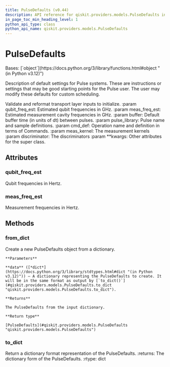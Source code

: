 ```yaml
---
title: PulseDefaults (v0.44)
description: API reference for qiskit.providers.models.PulseDefaults in qiskit v0.44
in_page_toc_min_heading_level: 1
python_api_type: class
python_api_name: qiskit.providers.models.PulseDefaults
---
```


# PulseDefaults

<Class id="qiskit.providers.models.PulseDefaults" isDedicatedPage={true} github="https://github.com/qiskit/qiskit/tree/stable/0.25/qiskit/providers/models/pulsedefaults.py" signature="qiskit.providers.models.PulseDefaults(qubit_freq_est, meas_freq_est, buffer, pulse_library, cmd_def, meas_kernel=None, discriminator=None, **kwargs)" modifiers="class">
  Bases: [`object`](https://docs.python.org/3/library/functions.html#object "(in Python v3.12)")

  Description of default settings for Pulse systems. These are instructions or settings that may be good starting points for the Pulse user. The user may modify these defaults for custom scheduling.

  Validate and reformat transport layer inputs to initialize. :param qubit\_freq\_est: Estimated qubit frequencies in GHz. :param meas\_freq\_est: Estimated measurement cavity frequencies in GHz. :param buffer: Default buffer time (in units of dt) between pulses. :param pulse\_library: Pulse name and sample definitions. :param cmd\_def: Operation name and definition in terms of Commands. :param meas\_kernel: The measurement kernels :param discriminator: The discriminators :param \*\*kwargs: Other attributes for the super class.

  ## Attributes

  ### qubit\_freq\_est

  <Attribute id="qiskit.providers.models.PulseDefaults.qubit_freq_est">
    Qubit frequencies in Hertz.
  </Attribute>

  ### meas\_freq\_est

  <Attribute id="qiskit.providers.models.PulseDefaults.meas_freq_est">
    Measurement frequencies in Hertz.
  </Attribute>

  ## Methods

  ### from\_dict

  <Function id="qiskit.providers.models.PulseDefaults.from_dict" signature="from_dict(data)" modifiers="classmethod">
    Create a new PulseDefaults object from a dictionary.

    **Parameters**

    **data** ([*dict*](https://docs.python.org/3/library/stdtypes.html#dict "(in Python v3.12)")) – A dictionary representing the PulseDefaults to create. It will be in the same format as output by [`to_dict()`](#qiskit.providers.models.PulseDefaults.to_dict "qiskit.providers.models.PulseDefaults.to_dict").

    **Returns**

    The PulseDefaults from the input dictionary.

    **Return type**

    [PulseDefaults](#qiskit.providers.models.PulseDefaults "qiskit.providers.models.PulseDefaults")
  </Function>

  ### to\_dict

  <Function id="qiskit.providers.models.PulseDefaults.to_dict" signature="to_dict()">
    Return a dictionary format representation of the PulseDefaults. :returns: The dictionary form of the PulseDefaults. :rtype: dict
  </Function>
</Class>

